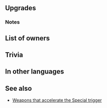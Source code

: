 {{SkillPage Tabs}}{{Weapon Infobox
|tagid=SID_ピエリの小槍
|weaponType=Lance
|might=16
|range=1
|effect=Accelerates Special trigger (cooldown count-1).
|cooldown=-1
|cost=400
|exclusive=1
|userVersion1=Weapon
|userVersion2=Gleam
|weaponVersion2=
|statModifiers=0,16,0,0,0
|required=-
|refinePaths=default
|refineSP=400
|refineMedals=500
|refineDews=200
|effectSkill1=At start of combat, if unit's HP < 100%, grants Atk/Spd/Def/Res+4 during combat.
|iconSkill1=Peris Lance W.png
|tagidExtraSkill1=殺
|properties=
}}
==Upgrades==
{{Weapon Upgrade List}}
===Notes===
{{Combat boosts}}
==List of owners==
{{Skill Hero List}}
==Trivia==
{{Rsn|殺戮本能R|[[FireEmblemWikia:Bloodthirst|Bloodthirst]] R}}

==In other languages==
{{OtherLanguages
|japanese=ピエリの小槍
|german=Peris Lanze
|spanishEU=Lanza Peri
|spanishLA=Lanza Peri
|french=Lance (Peri)
|italian=Lancia di Peri
|chineseTW=皮艾莉的小槍
|portuguese=Lança de Peri
}}
==See also==
* [[Weapons that accelerate the Special trigger]]
{{Weapons Navbox}}